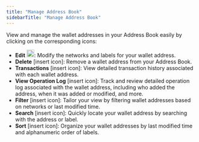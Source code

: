 ```yaml
---
title: "Manage Address Book"
sidebarTitle: "Manage Address Book"
---
```


View and manage the wallet addresses in your Address Book easily by clicking on the corresponding icons:

- **Edit** <img src="/images/3.png" width="20" height="20"/>: Modify the networks and labels for your wallet address.
- **Delete** [insert icon]: Remove a wallet address from your Address Book.
- **Transactions** [insert icon]: View detailed transaction history associated with each wallet address.
- **View Operation Log** [insert icon]: Track and review detailed operation log associated with the wallet address, including who added the address, when it was added or modified, and more.
- **Filter** [insert icon]: Tailor your view by filtering wallet addresses based on networks or last modified time.
- **Search** [insert icon]: Quickly locate your wallet address by searching with the address or label.
- **Sort** [insert icon]: Organize your wallet addresses by last modified time and alphanumeric order of labels.

